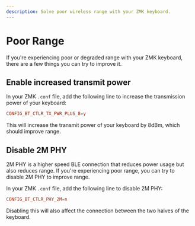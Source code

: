 ```yaml
---
description: Solve poor wireless range with your ZMK keyboard.
---
```


# Poor Range

If you're experiencing poor or degraded range with your ZMK keyboard, there are a few things you can try to improve it.

## Enable increased transmit power

In your ZMK `.conf` file, add the following line to increase the transmission power of your keyboard:

```conf
CONFIG_BT_CTLR_TX_PWR_PLUS_8=y
```

This will increase the transmit power of your keyboard by 8dBm, which should improve range.

## Disable 2M PHY

2M PHY is a higher speed BLE connection that reduces power usage but also reduces range. If you're experiencing poor range, you can try to disable 2M PHY to improve range.

In your ZMK `.conf` file, add the following line to disable 2M PHY:

```conf
CONFIG_BT_CTLR_PHY_2M=n
```

Disabling this will also affect the connection between the two halves of the keyboard.
